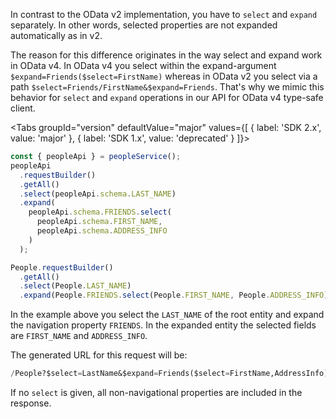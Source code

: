 
In contrast to the OData v2 implementation, you have to `select` and `expand` separately.
In other words, selected properties are not expanded automatically as in v2.

The reason for this difference originates in the way select and expand work in OData v4.
In OData v4 you select within the expand-argument `$expand=Friends($select=FirstName)` whereas in OData v2 you select via a path `$select=Friends/FirstName&$expand=Friends`.
That's why we mimic this behavior for `select` and `expand` operations in our API for OData v4 type-safe client.

<Tabs groupId="version" defaultValue="major" values={[ { label: 'SDK 2.x', value: 'major' }, { label: 'SDK 1.x', value: 'deprecated' } ]}>
<TabItem value="major">

```ts
const { peopleApi } = peopleService();
peopleApi
  .requestBuilder()
  .getAll()
  .select(peopleApi.schema.LAST_NAME)
  .expand(
    peopleApi.schema.FRIENDS.select(
      peopleApi.schema.FIRST_NAME,
      peopleApi.schema.ADDRESS_INFO
    )
  );
```

  </TabItem>
<TabItem value="deprecated">

```ts
People.requestBuilder()
  .getAll()
  .select(People.LAST_NAME)
  .expand(People.FRIENDS.select(People.FIRST_NAME, People.ADDRESS_INFO));
```

  </TabItem>
  </Tabs>

In the example above you select the `LAST_NAME` of the root entity and expand the navigation property `FRIENDS`.
In the expanded entity the selected fields are `FIRST_NAME` and `ADDRESS_INFO`.

The generated URL for this request will be:

```sql
/People?$select=LastName&$expand=Friends($select=FirstName,AddressInfo)
```

If no `select` is given, all non-navigational properties are included in the response.
